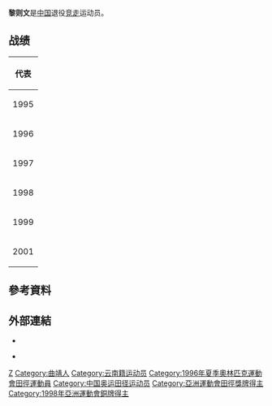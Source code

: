 {{Infobox sportsperson
| honorific_prefix          = 
| name                      = 黎則文
| honorific_suffix          = 
| image                     = 
| image_size                = 
| alt                       = 
| caption                   = 
| headercolor               = 
| textcolor                 = 
| real_name                 = 
| native_name               = 
| native_name_lang          = 
| romanizedname             = 
| english_name              = 
| birth_name                = 
| nickname                  = 
| nationality               = 
| national_team             = 
| ethnicity                 = 漢
| hometown                  = 
| citizenship               = 
| birth_date                = {{Birth date and age|year=1973|month=12|day=5}}
| birth_place               = 
| death_date                = 
| death_place               = 
| resting_place             = 
| resting_place_coordinates = 
| monuments                 = 
| residence                 = 
| education                 = 
| alma_mater                = 雲南省體育運動學校
| occupation                = 
| years_active              = 1993 -
| employer                  = 
| agent                     = 
| height                    = 
| weight                    = 
| spouse                    = 
| life_partner              = 
| other_interests           = 
| website                   = 
| module                    = 
| country                   = 
| sport                     = 田徑
| position                  = 
| shoots                    = 
| catches                   = 
| disability                = 
| disability_class          = 
| weight_class              = 
| weight_class_type         = 
| rank                      = 
| event                     = 競走
| event_type                = 
| universityteam            = 
| collegeteam               = 
| league                    = 
| league_type               = 
| club                      = 
| team                      = 
| turnedpro                 = 
| turnedpro_type            = 
| partner                   = 
| former_partner            = 
| coach                     = 
| retired                   = 
| coaching                  = 
| module2                   = 
| worlds                    = 
{{ubl
|'''1995年IAAF競走杯'''：20公里競走第1名
|'''1995年世界田徑錦標賽'''：20公里競走第5名
|'''1997年IAAF競走杯'''：20公里競走第4名
|'''1997年世界田徑錦標賽'''：20公里競走第5名
|'''1999年IAAF競走杯'''：20公里競走第18名
|'''1999年世界田徑錦標賽'''：20公里競走第4名
|'''2001年世界田徑錦標賽'''：20公里競走第13名
|'''2001年夏季世界大學運動會'''：20公里競走第7名
}}
| regionals                 = 
{{ubl
|'''1998年亞洲田徑錦標賽'''：20公里競走第一名
|'''1998年亞洲運動會'''：20公里競走第三名
|'''2001年東亞運動會'''：20公里競走第一名
}}
| nationals                 = 
{{ubl
|'''1997年中國全國運動會男子組'''：20公里競走第一名
|'''2001年中國全國運動會男子組'''：20公里競走第一名
}}
| olympics                  = 
{{ubl
|'''1996年夏季奧林匹克運動會'''：20公里競走第28名
}}
| paralympics               = 
| commonwealth              = 
| highestranking            = 
| pb                        = 
{{ubl
|'''10000公尺競走'''：39分33.18秒 （2000年）
|'''20000公尺競走'''：1小時20分24.00秒 （1995年）
|'''20公里競走'''：1小時18分32秒 （1997年）
}}
| medaltemplates            = 
{{MedalCountry|{{CHN-1949}}}}
{{MedalSport|男子田徑}}
{{MedalCompetition|IAAF競走杯}}
{{MedalGold|1995年中國北京市|20公里競走}}
{{MedalCompetition|亞洲田徑錦標賽}}
{{MedalGold|1998年日本福岡縣|20公里競走}}
{{MedalCompetition|亞洲運動會}}
{{MedalBronze|1998年泰國曼谷|20公里競走}}
{{MedalCompetition|東亞運動會}}
{{MedalGold|2001年日本大阪府|20公里競走}}
| show-medals               = 
| medaltemplates-title      = 
| module3                   = 
| updated                   = 2017年8月11日
}}
'''黎则文'''{{BD|1973年|12月5日|||}}是[[中国|中国]]退役[[竞走|竞走]]运动员。

== 战绩 ==
{| {{AchievementTable}}
|-
!colspan="5"|代表{{CHN}}
|-
|rowspan=2|1995
|[[1995年国际田联竞走世界杯|竞走世界杯]] 
|[[中华人民共和国|中华人民共和国]][[北京|北京]]
|bgcolor="gold" | 第1名
|20 km
|-
|[[1995年世界田径锦标赛|世界锦标赛]]
|[[瑞典|瑞典]][[哥德堡|哥德堡]]
|align="center" | 第5名
|[[1995年世界田径锦标赛-男子20公里竞走|20 km]]
|-
|1996
|[[1996年夏季奥林匹克运动会田径比赛|奥林匹克运动会]]
|[[美国|美国]][[亚特兰大|亚特兰大]]
|第28名
|[[1996年夏季奥林匹克运动会田径比赛-男子20公里竞走|20 km]]
|-
|rowspan=2|1997
|[[1997年国际田联竞走世界杯|竞走世界杯]] 
|[[捷克共和国|捷克共和国]][[波杰布拉迪|波杰布拉迪]]
|第4名
|20 km
|-
|[[1997年世界田径锦标赛|世界锦标赛]]
|[[希腊|希腊]][[雅典|雅典]]
|第5名
|[[1997年世界田径锦标赛-男子20公里竞走|20 km]]
|-
|rowspan=2|1998
|[[1998年亚洲运动会|亚洲运动会]] 
|[[泰国|泰国]][[曼谷|曼谷]]
|bgcolor="cc9966" | 第3名
|20 km
|-
|[[1998年亚洲田径锦标赛|亚洲锦标赛]]
|[[日本|日本]][[福冈|福冈]]
|bgcolor="gold" | 第1名
|20 km
|-
|1999
|[[1999年世界田径锦标赛|世界锦标赛]] 
|[[西班牙|西班牙]][[塞维利亚|塞维利亚]]
|第4名
|20 km
|-
|rowspan=2|2001
|[[2001年世界田径锦标赛|世界锦标赛]] 
|[[加拿大|加拿大]][[埃德蒙顿|埃德蒙顿]]
|13th
|[[2001年世界田径锦标赛–男子20公里竞走|20 km]]
|-
|[[2001年东亚运动会|东亚运动会]] 
|日本[[大阪市|大阪]]
|bgcolor="gold" align="center" |第1名
|20 km
|}

== 參考資料 ==
{{Reflist}}

== 外部連結 ==
*{{IAAF name|20076}}
*{{cite Sports-Reference |url=https://www.sports-reference.com/olympics/athletes/li/li-zewen-1.html |archive-url=https://web.archive.org/web/20200418082818/https://www.sports-reference.com/olympics/athletes/li/li-zewen-1.html |url-status=dead |archive-date=2020-04-18 |title=Li Zewen }} {{Wayback|url=https://www.sports-reference.com/olympics/athletes/li/li-zewen-1.html |date=20200418082818 }}

[[Category:黎姓|Z]]
[[Category:曲靖人|Category:曲靖人]]
[[Category:云南籍运动员|Category:云南籍运动员]]
[[Category:1996年夏季奧林匹克運動會田徑運動員|Category:1996年夏季奧林匹克運動會田徑運動員]]
[[Category:中国奥运田径运动员|Category:中国奥运田径运动员]]
[[Category:亞洲運動會田徑獎牌得主|Category:亞洲運動會田徑獎牌得主]]
[[Category:1998年亞洲運動會銅牌得主|Category:1998年亞洲運動會銅牌得主]]